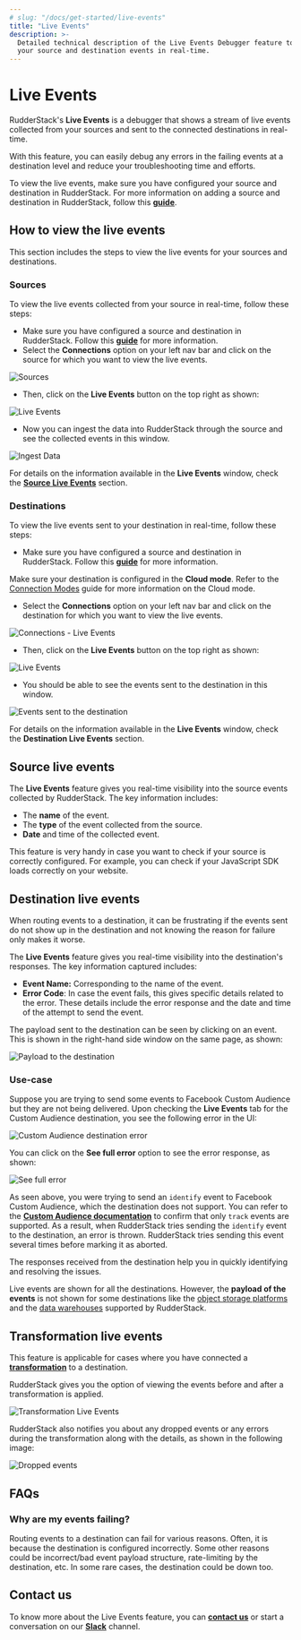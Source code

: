 ```yaml
---
# slug: "/docs/get-started/live-events"
title: "Live Events"
description: >-
  Detailed technical description of the Live Events Debugger feature to debug
  your source and destination events in real-time.
---
```


# Live Events

RudderStack's **Live Events** is a debugger that shows a stream of live events collected from your sources and sent to the connected destinations in real-time.

With this feature, you can easily debug any errors in the failing events at a destination level and reduce your troubleshooting time and efforts.

<div class="warningBlock">

To view the live events, make sure you have configured your source and destination in RudderStack. For more information on adding a source and destination in RudderStack, follow this <a href="https://rudderstack.com/docs/connections/adding-source-and-destination-rudderstack//">**guide**</a>.

</div>

## How to view the live events

This section includes the steps to view the live events for your sources and destinations.‌

### Sources

To view the live events collected from your source in real-time, follow these steps:‌

- Make sure you have configured a source and destination in RudderStack. Follow this [**guide**](https://app.gitbook.com/@rudderlabs/s/rudderlabs-1/~/diff/drafts/-MdGKMQEdba4ZbKvF7Mf/connections/adding-source-and-destination-rudderstack) for more information.
- Select the **Connections** option on your left nav bar and click on the source for which you want to view the live events.

<!-- <img src="../../../images/assets/image (119).png" /> -->

<img src="../../../images/assets/image (119).png" alt="Sources" />
<span class="imageTitle"></span>

- Then, click on the **Live Events** button on the top right as shown:

<!-- <img src="../../../images/assets/image (123).png" /> -->

<img src="../../../images/assets/image (123).png" alt="Live Events" />
<span class="imageTitle"></span>

- Now you can ingest the data into RudderStack through
  the source and see the collected events in this window.

<!-- <img src="../../../images/assets/image (115).png" /> -->

<img src="../../../../images/assets/image (115).png" alt="Ingest Data" />

<div class="infoBlock">

For details on the information available in the **Live Events** window, check the [**Source Live Events**](https://rudderstack.com/docs/get-started/live-events/#source-live-events) section.

</div>

### Destinations

To view the live events sent to your destination in real-time, follow these steps:

- Make sure you have configured a source and destination in RudderStack. Follow this [**guide**](https://rudderstack.com/docs/connections/adding-source-and-destination-rudderstack//) for more information.

<div class="warningBlock">

Make sure your destination is configured in the **Cloud mode**. Refer to the <a href="https://rudderstack.com/docs/connections/rudderstack-connection-modes//">Connection Modes</a> guide for more information on the Cloud mode.

</div>

- Select the **Connections** option on your left nav bar and click on the destination for which you want to view the live events.

<!-- <img src="../../../images/assets/image (117).png" /> -->

<img
  src="../../../images/assets/image (117).png"
  alt="Connections - Live Events"
/>
<span class="imageTitle"></span>

- Then, click on the **Live Events** button on the top right as shown:

<!-- <img src="../../../images/assets/image (124) (1).png" /> -->

<img src="../../../images/assets/image (124) (1).png" alt="Live Events" />
<span class="imageTitle"></span>

- You should be able to see the events sent to the destination in this window.

<!-- <img src="../../../images/assets/image (125).png" /> -->

<img
  src="../../../images/assets/image (125).png"
  alt="Events sent to the destination"
/>

<div class="infoBlock">

For details on the information available in the **Live Events** window, check the **Destination Live Events** section.

</div>

## Source live events

The **Live Events** feature gives you real-time visibility into the source events collected by RudderStack. The key information includes:

- The **name** of the event.
- The **type** of the event collected from the source.
- **Date** and time of the collected event.

<div class="successBlock">

  This feature is very handy in case you want to check if your source is
  correctly configured. For example, you can check if your JavaScript SDK loads
  correctly on your website.
</div>

## Destination live events

When routing events to a destination, it can be frustrating if the events sent do not show up in the destination and not knowing the reason for failure only makes it worse.

The **Live Events** feature gives you real-time visibility into the destination's responses. The key information captured includes:

- **Event Name:** Corresponding to the name of the event.
- **Error Code**: In case the event fails, this gives specific details related to the error. These details include the error response and the date and time of the attempt to send the event.

The payload sent to the destination can be seen by clicking on an event. This is shown in the right-hand side window on the same page, as shown:

<!-- <img src="../../../images/assets/screen-shot-2021-06-30-at-10.03.52-pm.png" /> -->

<img
  src="../../../images/assets/screen-shot-2021-06-30-at-10.03.52-pm.png"
  alt="Payload to the destination"
/>

### Use-case

Suppose you are trying to send some events to Facebook Custom Audience but they are not being delivered. Upon checking the **Live Events** tab for the Custom Audience destination, you see the following error in the UI:

<!-- <img src="../../../images/assets/image (116).png" /> -->

<img
  src="../../../images/assets/image (116).png"
  alt="Custom Audience destination error"
/>

You can click on the **See full error** option to see the error response, as shown:

<!-- <img src="../../../images/assets/screen-shot-2021-07-08-at-4.21.13-pm.png" /> -->

<img
  src="../../../images/assets/screen-shot-2021-07-08-at-4.21.13-pm.png"
  alt="See full error"
/>

As seen above, you were trying to send an `identify` event to Facebook Custom Audience, which the destination does not support. You can refer to the [**Custom Audience documentation**](https://rudderstack.com/docs/destinations/advertising/fb-custom-audience) to confirm that only `track` events are supported. As a result, when RudderStack tries sending the `identify` event to the destination, an error is thrown. RudderStack tries sending this event several times before marking it as aborted.

<div class="successBlock">

  The responses received from the destination help you in quickly identifying
  and resolving the issues.
</div>

<div class="warningBlock">

Live events are shown for all the destinations. However, the **payload of the events** is not shown for some destinations like the <a href="https://rudderstack.com/docs/destinations/storage-platforms/">object storage platforms</a> and the <a href="https://rudderstack.com/docs/data-warehouse-integrations/">data warehouses</a> supported by RudderStack.

</div>

## Transformation live events

<div class="infoBlock">

  This feature is applicable for cases where you have connected a <a href="https://rudderstack.com/docs/transformations/#adding-a-transformation">**transformation**</a> to a destination.

</div>

RudderStack gives you the option of viewing the events before and after a transformation is applied.

<img
  src="https://user-images.githubusercontent.com/59817155/137110303-0e9f42f2-4b5d-4a1a-ab34-5cbeea10f2ec.png"
  alt="Transformation Live Events"
/>

RudderStack also notifies you about any dropped events or any errors during the transformation along with the details, as shown in the following image:

<img
  src="https://user-images.githubusercontent.com/59817155/137110584-e2ff154e-8eba-42d3-9f3b-3022bb10f141.png"
  alt="Dropped events"
/>

## FAQs

### Why are my events failing?

Routing events to a destination can fail for various reasons. Often, it is because the destination is configured incorrectly. Some other reasons could be incorrect/bad event payload structure, rate-limiting by the destination, etc. In some rare cases, the destination could be down too.

## Contact us

To know more about the Live Events feature, you can [**contact us**](mailto:%20docs@rudderstack.com) or start a conversation on our [**Slack**](https://rudderstack.com/join-rudderstack-slack-community) channel.

